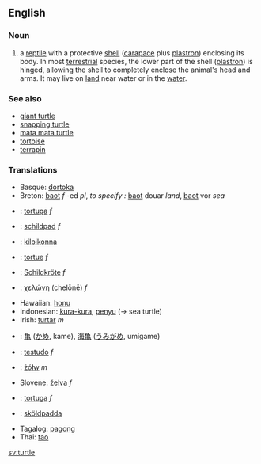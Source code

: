 ==English==
=== Noun ===
#a [[reptile]] with a protective [[shell]] ([[carapace]] plus [[plastron]]) enclosing its body.  In most [[terrestrial]] species, the lower part of the shell ([[plastron]]) is hinged, allowing the shell to completely enclose the animal's head and arms. It may live on [[land]] near water or in the [[water]].

=== See also ===
*[[giant turtle]]
*[[snapping turtle]]
*[[mata mata turtle]]
*[[tortoise]]
*[[terrapin]]

===Translations===
*Basque: [[dortoka]]
*Breton: [[baot]] ''f'' -ed ''pl'', ''to specify :'' [[baot]] douar ''land'', [[baot]] vor ''sea''
*{{ca}}: [[tortuga]] ''f''
*{{nl}}: [[schildpad]] ''f''
*{{Fi}}: [[kilpikonna]]
*{{Fr}}: [[tortue]] ''f''
*{{de}}: [[Schildkröte]] ''f''
*{{grc}}: [[χελώνη]] (chelōnē) ''f''
*Hawaiian: [[honu]]
*Indonesian: [[kura-kura]], [[penyu]] (&rarr; sea turtle)
*Irish: [[turtar]] ''m''
*{{ja}}: [[亀]] ([[かめ]], kame), [[海亀]] ([[うみがめ]], umigame)
*{{la}}: [[testudo]] ''f''
*{{pl}}: [[żółw]] ''m''
*Slovene: [[želva]] ''f''
*{{es}}: [[tortuga]] ''f''
*{{sv}}: [[sköldpadda]]
*Tagalog: [[pagong]]
*Thai: [[tao]]

[[sv:turtle]]